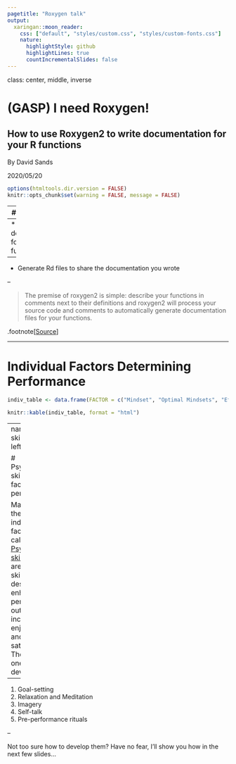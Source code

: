 ```yaml
---
pagetitle: "Roxygen talk"
output: 
  xaringan::moon_reader:
    css: ["default", "styles/custom.css", "styles/custom-fonts.css"]
    nature:
      highlightStyle: github 
      highlightLines: true
      countIncrementalSlides: false
---
```


class: center, middle, inverse

# **(GASP)** I need Roxygen!

## How to use Roxygen2 to write documentation for your R functions

By David Sands

2020/05/20

```r
options(htmltools.dir.version = FALSE)
knitr::opts_chunk$set(warning = FALSE, message = FALSE)
```

---
# Introduction

I will show you:

  * Set up Roxygen in your R Projects

--
  * Write documentation for your functions

--
  * Generate Rd files to share the documentation you wrote

--

> The premise of roxygen2 is simple: describe your functions in comments next to their definitions and roxygen2 will process your source code and comments to automatically generate documentation files for your functions.

.footnote[[Source](https://roxygen2.r-lib.org/)]

---

# Individual Factors Determining Performance 

```r
indiv_table <- data.frame(FACTOR = c("Mindset", "Optimal Mindsets", "Effective Coping Strategies", "Goal Setting", "Relaxation and Meditation", "Imagery and Self-Talk"), DETAIL = c("A growth mindset outperforms a fixed mindset. Folks with this mindset focus on learning, their invested effort will lead to success, and they embrace their mistakes.", "Optimal mindset is one in which you achieve FLOW. To increase the likelihood of experiencing this, you motivate yourself to perform well, achieve an optimal physiological arousal level prior to performance, and have a strong focus", "Handle pressure of situation by reinterpreting it. More detail is given later.", "Set SMART goals to guide performance and change behavior if performance is dipping.", "Enhances well-being and handles stress. You can also use this as a coping strategy.", "Pre-imaging situations is conducive to performance in those situations."))

knitr::kable(indiv_table, format = "html")
```

---
name: psy-skills
class: left, top

# Psychological skills to facilitate performance

Many of these individual factors are called [Psychological skills](https://www.bodybuilding.com/fun/psychological-skills-training.htm). These are cognitive skills designed to enhance performance outcomes, increase enjoyment, and enhance satisfaction. The main ones to develop are:

--

 1. Goal-setting
 2. Relaxation and Meditation
 3. Imagery
 4. Self-talk
 5. Pre-performance rituals

--

Not too sure how to develop them? Have no fear, I'll show you how in the next few slides...

